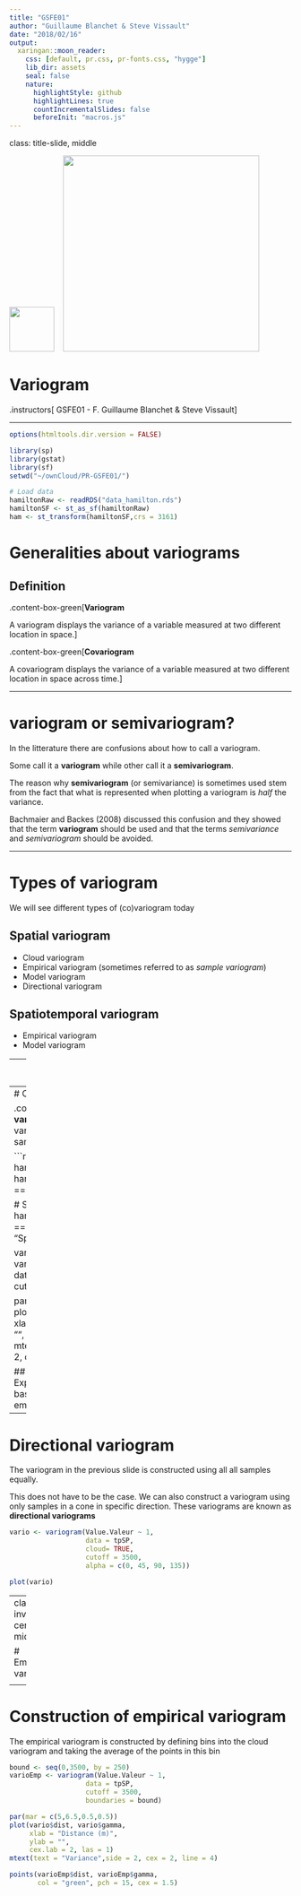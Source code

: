 ```yaml
---
title: "GSFE01"
author: "Guillaume Blanchet & Steve Vissault"
date: "2018/02/16"
output:
  xaringan::moon_reader:
    css: [default, pr.css, pr-fonts.css, "hygge"]
    lib_dir: assets
    seal: false
    nature:
      highlightStyle: github
      highlightLines: true
      countIncrementalSlides: false
      beforeInit: "macros.js"
---
```


class: title-slide, middle

<img src="assets/img/pr.png" width="80px" style="padding-right:10px; border-right: 2px solid #FAFAFA;"></img>
<img src="assets/img/UdeS_blanc.png" width="350px" ></img>

# Variogram

.instructors[
  GSFE01 - F. Guillaume Blanchet & Steve Vissault
]


---


```r
options(htmltools.dir.version = FALSE)

library(sp)
library(gstat)
library(sf)
setwd("~/ownCloud/PR-GSFE01/")

# Load data
hamiltonRaw <- readRDS("data_hamilton.rds")
hamiltonSF <- st_as_sf(hamiltonRaw)
ham <- st_transform(hamiltonSF,crs = 3161)
```

# Generalities about variograms

## Definition

.content-box-green[**Variogram**

A variogram displays the variance of a variable measured at two different location in space.]

.content-box-green[**Covariogram**

A covariogram displays the variance of a variable measured at two different location in space across time.]

---

# variogram or semivariogram?

In the litterature there are confusions about how to call a variogram.

Some call it a **variogram** while other call it a **semivariogram**.

The reason why **semivariogram** (or semivariance) is sometimes used stem from the fact that what is represented when plotting a variogram is *half* the variance.

Bachmaier and Backes (2008) discussed this confusion and they showed that the term **variogram** should be used and that the terms *semivariance* and *semivariogram* should be avoided.

---

# Types of variogram

We will see different types of (co)variogram today

## Spatial variogram
- Cloud variogram
- Empirical variogram (sometimes referred to as *sample variogram*)
- Model variogram
- Directional variogram

## Spatiotemporal variogram
- Empirical variogram
- Model variogram


---
class: inverse, center, middle

# Cloud variogram

<html><div style='float:left'></div><hr color='#EB811B' size=1px width=720px></html> 

---
# Cloud variogram

.content-box-green[A **cloud variogram** displays the variances between all pairs of samples]

```r
# Focus on 2005
ham2005 <- ham[which(ham$Year.Année == 2005),]

# Select TP
tp <- ham2005[ham2005$Variable == "TP",]
tpSP <- as(tp, "Spatial")

vario <- variogram(Value.Valeur ~ 1,
                   data = tpSP,
                   cloud= TRUE,
                   cutoff = 3500)

par(mar = c(5,6.5,0.5,0.5))
plot(vario$dist, vario$gamma,
     xlab = "Distance (m)",
     ylab = "",
     cex.lab = 2, las = 1)
mtext(text = "Variance",side = 2, cex = 2, line = 4)
```

## Use of cloud variogram
- Exploratory analysis
- It is the basis to construct the empirical variogram

---

# Directional variogram

The variogram in the previous slide is constructed using all all samples equally. 

This does not have to be the case. We can also construct a variogram using only samples in a cone in specific direction. These variograms are known as **directional variograms** 

```r
vario <- variogram(Value.Valeur ~ 1,
                   data = tpSP,
                   cloud= TRUE,
                   cutoff = 3500,
                   alpha = c(0, 45, 90, 135))

plot(vario)
```


---
class: inverse, center, middle

# Empirical variogram

<html><div style='float:left'></div><hr color='#EB811B' size=1px width=720px></html> 

---

# Construction of empirical variogram

The empirical variogram is constructed by defining bins into the cloud variogram and taking the average of the points in this bin


```r
bound <- seq(0,3500, by = 250)
varioEmp <- variogram(Value.Valeur ~ 1,
                   data = tpSP,
                   cutoff = 3500,
                   boundaries = bound)

par(mar = c(5,6.5,0.5,0.5))
plot(vario$dist, vario$gamma,
     xlab = "Distance (m)",
     ylab = "",
     cex.lab = 2, las = 1)
mtext(text = "Variance",side = 2, cex = 2, line = 4)

points(varioEmp$dist, varioEmp$gamma,
       col = "green", pch = 15, cex = 1.5)
```


